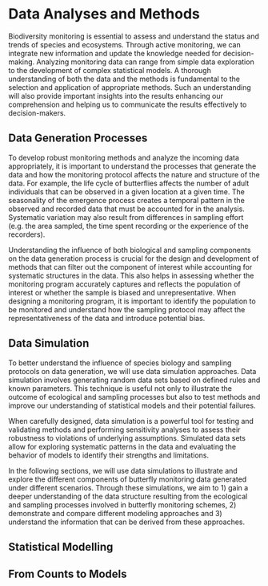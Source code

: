 # Data Analyses and Methods {.unnumbered}

Biodiversity monitoring is essential to assess and understand the status and trends of species and ecosystems. Through active monitoring, we can integrate new information and update the knowledge needed for decision-making. Analyzing monitoring data can range from simple data exploration to the development of complex statistical models. A thorough understanding of both the data and the methods is fundamental to the selection and application of appropriate methods. Such an understanding will also provide important insights into the results enhancing our comprehension and helping us to communicate the results effectively to decision-makers.

## Data Generation Processes

To develop robust monitoring methods and analyze the incoming data appropriately, it is important to understand the processes that generate the data and how the monitoring protocol affects the nature and structure of the data. For example, the life cycle of butterflies affects the number of adult individuals that can be observed in a given location at a given time. The seasonality of the emergence process creates a temporal pattern in the observed and recorded data that must be accounted for in the analysis. Systematic variation may also result from differences in sampling effort (e.g. the area sampled, the time spent recording or the experience of the recorders).

Understanding the influence of both biological and sampling components on the data generation process is crucial for the design and development of methods that can filter out the component of interest while accounting for systematic structures in the data. This also helps in assessing whether the monitoring program accurately captures and reflects the population of interest or whether the sample is biased and unrepresentative. When designing a monitoring program, it is important to identify the population to be monitored and understand how the sampling protocol may affect the representativeness of the data and introduce potential bias.

## Data Simulation

To better understand the influence of species biology and sampling protocols on data generation, we will use data simulation approaches. Data simulation involves generating random data sets based on defined rules and known parameters. This technique is useful not only to illustrate the outcome of ecological and sampling processes but also to test methods and improve our understanding of statistical models and their potential failures.

When carefully designed, data simulation is a powerful tool for testing and validating methods and performing sensitivity analyses to assess their robustness to violations of underlying assumptions. Simulated data sets allow for exploring systematic patterns in the data and evaluating the behavior of models to identify their strengths and limitations.

In the following sections, we will use data simulations to illustrate and explore the different components of butterfly monitoring data generated under different scenarios. Through these simulations, we aim to 1) gain a deeper understanding of the data structure resulting from the ecological and sampling processes involved in butterfly monitoring schemes, 2) demonstrate and compare different modeling approaches and 3) understand the information that can be derived from these approaches.

## Statistical Modelling

## From Counts to Models
